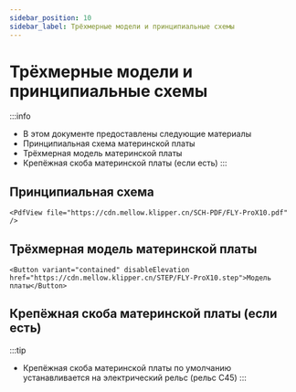 ```yaml
---
sidebar_position: 10
sidebar_label: Трёхмерные модели и принципиальные схемы
---
```




# Трёхмерные модели и принципиальные схемы


:::info
* В этом документе предоставлены следующие материалы
* Принципиальная схема материнской платы
* Трёхмерная модель материнской платы
* Крепёжная скоба материнской платы (если есть)
:::

## Принципиальная схема

    <PdfView file="https://cdn.mellow.klipper.cn/SCH-PDF/FLY-ProX10.pdf" />


## Трёхмерная модель материнской платы

    <Button variant="contained" disableElevation href="https://cdn.mellow.klipper.cn/STEP/FLY-ProX10.step">Модель платы</Button>


## Крепёжная скоба материнской платы (если есть)

:::tip
* Крепёжная скоба материнской платы по умолчанию устанавливается на электрический рельс (рельс C45)
:::